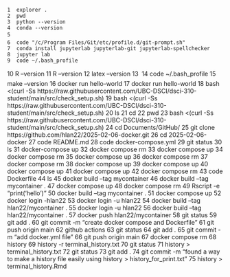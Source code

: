     1  explorer .
    2  pwd
    3  python --version
    4  conda --version
    5  
    6  code "/c/Program Files/Git/etc/profile.d/git-prompt.sh"
    7  conda install jupyterlab jupyterlab-git jupyterlab-spellchecker
    8  jupyter lab
    9  code ~/.bash_profile
   10  R --version
   11  R --version
   12  latex --version
   13  
   14  code ~/.bash_profile
   15  make --version
   16  docker run hello-world
   17  docker run hello-world
   18  bash <(curl -Ss https://raw.githubusercontent.com/UBC-DSCI/dsci-310-student/main/src/check_setup.sh)
   19  bash <(curl -Ss https://raw.githubusercontent.com/UBC-DSCI/dsci-310-student/main/src/check_setup.sh)
   20  ls
   21  cd
   22  pwd
   23  bash <(curl -Ss https://raw.githubusercontent.com/UBC-DSCI/dsci-310-student/main/src/check_setup.sh)
   24  cd Documents/GitHub/
   25  git clone https://github.com/hlan22/2025-02-06-docker.git
   26  cd 2025-02-06-docker
   27  code README.md
   28  code docker-compose.yml
   29  git status
   30  ls
   31  docker-compose up
   32  docker compose rm
   33  docker compose up
   34  docker compose rm
   35  docker compose up
   36  docker compose rm
   37  docker compose rm
   38  docker compose up
   39  docker compose up
   40  docker compose up
   41  docker compose up
   42  docker compose rm
   43  code Dockerfile
   44  ls
   45  docker build --tag mycontainer
   46  docker build --tag mycontainer .
   47  docker compose up
   48  docker compose rm
   49  Rscript -e "print('hello')"
   50  docker build --tag mycontainer .
   51  docker compose up
   52  docker login -hlan22
   53  docker login -u hlan22
   54  docker build --tag hlan22/mycontainer .
   55  docker login -u hlan22
   56  docker build --tag hlan22/mycontainer .
   57  docker push hlan22/mycontainer
   58  git status
   59  git add .
   60  git commit -m "create docker compose and Dockerfile"
   61  git push origin main
   62  github actions
   63  git status
   64  git add .
   65  git commit -m "add docker.yml file"
   66  git push origin main
   67  docker compose rm
   68  history
   69  history -r terminal_history.txt
   70  git status
   71  history > terminal_history.txt
   72  git status
   73  git add .
   74  git commit -m "found a way to make a history file easily using history > history_for_print.txt"
   75  history > terminal_history.Rmd
